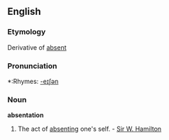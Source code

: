 ==English==

===Etymology===
Derivative of [[absent]]

===Pronunciation===
*:Rhymes: [[Rhymes:English:-eɪʃǝn|-eɪʃǝn]]

===Noun===
'''absentation'''

#The act of [[absenting]] one's self. - [[Sir W. Hamilton]]